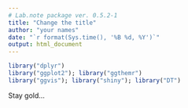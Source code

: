 ```yaml
---
# Lab.note package ver. 0.5.2-1
title: "Change the title"
author: "your names"
date: "`r format(Sys.time(), '%B %d, %Y')`"
output: html_document
---
```


```r
library("dplyr")
library("ggplot2"); library("ggthemr")
library("ggvis"); library("shiny"); library("DT")
```

Stay gold...